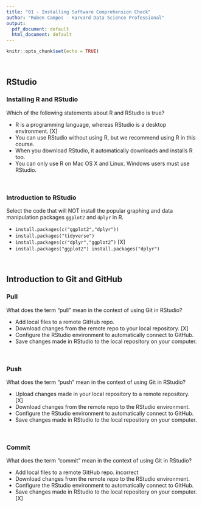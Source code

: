 ```yaml
---
title: "01 - Installing Software Comprehension Check"
author: "Ruben Campos - Harvard Data Science Professional"
output:
  pdf_document: default
  html_document: default
---
```


```r
knitr::opts_chunk$set(echo = TRUE)
```

<br/>

## **RStudio**

### **Installing R and RStudio**

Which of the following statements about R and RStudio is true?

- R is a programming language, whereas RStudio is a desktop environment. [X]
- You can use RStudio without using R, but we recommend using R in this course.
- When you download RStudio, it automatically downloads and installs R too.
- You can only use R on Mac OS X and Linux. Windows users must use RStudio.

<br/>

### **Introduction to RStudio**

Select the code that will NOT install the popular graphing and data manipulation packages ```ggplot2``` and ```dplyr``` in R.

- ```install.packages(c("ggplot2","dplyr"))```
- ```install.packages("tidyverse")```
- ```install.packages(c("dplyr","ggplot2”)``` [X]
- ```install.packages("ggplot2") install.packages("dplyr")```

<br/>

## **Introduction to Git and GitHub**
### **Pull**

What does the term "pull" mean in the context of using Git in RStudio?

- Add local files to a remote GitHub repo.
- Download changes from the remote repo to your local repository. [X]
- Configure the RStudio environment to automatically connect to GitHub.
- Save changes made in RStudio to the local repository on your computer.

<br/>

### **Push**

What does the term “push” mean in the context of using Git in RStudio?

- Upload changes made in your local repository to a remote repository. [X]
- Download changes from the remote repo to the RStudio environment.
- Configure the RStudio environment to automatically connect to GitHub.
- Save changes made in RStudio to the local repository on your computer.

<br/>

### **Commit**

What does the term “commit” mean in the context of using Git in RStudio?

- Add local files to a remote GitHub repo. incorrect
- Download changes from the remote repo to the RStudio environment.
- Configure the RStudio environment to automatically connect to GitHub.
- Save changes made in RStudio to the local repository on your computer. [X]
